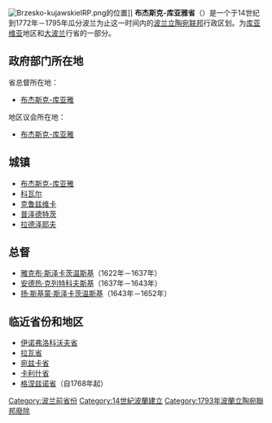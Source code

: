 {{unreferenced|time=2013-11-26T12:32:07+00:00}}
[[Image:Brzesko-kujawskieIRP.png|thumb]]的位置]]
'''布杰斯克-库亚雅省'''（{{lang-pl|województwo brzesko-kujawskie}}）是一个于14世纪到1772年－1795年瓜分波兰为止这一时间内的[[波兰立陶宛联邦|波兰立陶宛联邦]]行政区划。为[[库亚维亚|库亚维亚]]地区和[[大波兰|大波兰]]行省的一部分。

==政府部门所在地==
省总督所在地：
*[[布杰斯克-库亚雅|布杰斯克-库亚雅]]

地区议会所在地：
*[[布杰斯克-库亚雅|布杰斯克-库亚雅]]

==城镇==
*[[布杰斯克-库亚雅|布杰斯克-库亚雅]]
*[[科瓦尔|科瓦尔]]
*[[克鲁兹维卡|克鲁兹维卡]]
*[[普泽德特茨|普泽德特茨]]
*[[拉德泽耶夫|拉德泽耶夫]]

==总督==
*[[雅克布·斯泽卡茨温斯基|雅克布·斯泽卡茨温斯基]]（1622年－1637年）
*[[安德热·克列特科夫斯基|安德热·克列特科夫斯基]]（1637年－1643年）
*[[扬·斯基蒙·斯泽卡茨温斯基|扬·斯基蒙·斯泽卡茨温斯基]]（1643年－1652年）

==临近省份和地区==
* [[伊诺弗洛科沃夫省|伊诺弗洛科沃夫省]]
* [[拉瓦省|拉瓦省]]
* [[宛兹卡省|宛兹卡省]]
* [[卡利什省_(1314–1793)|卡利什省]]
* [[格涅兹诺省|格涅兹诺省]]（自1768年起）

{{coord|display=title}}
{{Administrative division of the Polish-Lithuanian Commonwealth}}

[[Category:波兰前省份|Category:波兰前省份]]
[[Category:14世紀波蘭建立|Category:14世紀波蘭建立]]
[[Category:1793年波蘭立陶宛聯邦廢除|Category:1793年波蘭立陶宛聯邦廢除]]

{{波兰地理小作品}}